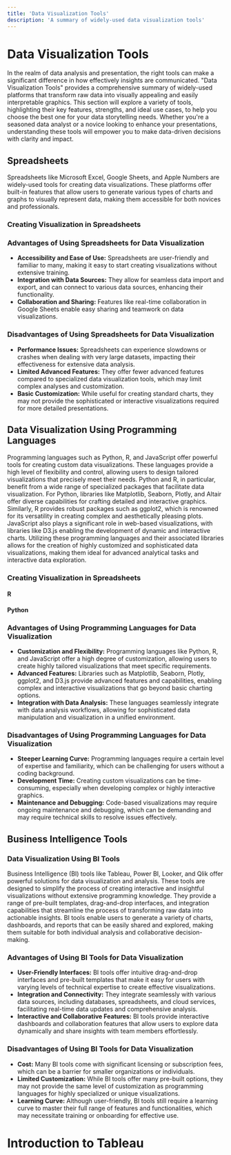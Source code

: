 ```yaml
---
title: 'Data Visualization Tools'
description: 'A summary of widely-used data visualization tools'
---
```


# Data Visualization Tools

In the realm of data analysis and presentation, the right tools can make a significant difference in how effectively insights are communicated. 
"Data Visualization Tools" provides a comprehensive summary of widely-used platforms that transform raw data into visually appealing and easily interpretable graphics. 
This section will explore a variety of tools, highlighting their key features, strengths, and ideal use cases, to help you choose the best one for your data storytelling needs. 
Whether you're a seasoned data analyst or a novice looking to enhance your presentations, understanding these tools will empower you to make data-driven decisions with clarity and impact.

## Spreadsheets

Spreadsheets like Microsoft Excel, Google Sheets, and Apple Numbers are widely-used tools for creating data visualizations. 
These platforms offer built-in features that allow users to generate various types of charts and graphs to visually represent data, making them accessible for both novices and professionals.

### Creating Visualization in Spreadsheets

### Advantages of Using Spreadsheets for Data Visualization

- **Accessibility and Ease of Use:** Spreadsheets are user-friendly and familiar to many, making it easy to start creating visualizations without extensive training.
- **Integration with Data Sources:** They allow for seamless data import and export, and can connect to various data sources, enhancing their functionality.
- **Collaboration and Sharing:** Features like real-time collaboration in Google Sheets enable easy sharing and teamwork on data visualizations.

### Disadvantages of Using Spreadsheets for Data Visualization

- **Performance Issues:** Spreadsheets can experience slowdowns or crashes when dealing with very large datasets, impacting their effectiveness for extensive data analysis.
- **Limited Advanced Features:** They offer fewer advanced features compared to specialized data visualization tools, which may limit complex analyses and customization.
- **Basic Customization:** While useful for creating standard charts, they may not provide the sophisticated or interactive visualizations required for more detailed presentations.

## Data Visualization Using Programming Languages

Programming languages such as Python, R, and JavaScript offer powerful tools for creating custom data visualizations. 
These languages provide a high level of flexibility and control, allowing users to design tailored visualizations that precisely meet their needs. 
Python and R, in particular, benefit from a wide range of specialized packages that facilitate data visualization. 
For Python, libraries like Matplotlib, Seaborn, Plotly, and Altair offer diverse capabilities for crafting detailed and interactive graphics.
Similarly, R provides robust packages such as ggplot2, which is renowned for its versatility in creating complex and aesthetically pleasing plots. 
JavaScript also plays a significant role in web-based visualizations, with libraries like D3.js enabling the development of dynamic and interactive charts. 
Utilizing these programming languages and their associated libraries allows for the creation of highly customized and sophisticated data visualizations, making them ideal for advanced analytical tasks and interactive data exploration.

### Creating Visualization in Spreadsheets
#### R
#### Python
### Advantages of Using Programming Languages for Data Visualization

- **Customization and Flexibility:** Programming languages like Python, R, and JavaScript offer a high degree of customization, allowing users to create highly tailored visualizations that meet specific requirements.
- **Advanced Features:** Libraries such as Matplotlib, Seaborn, Plotly, ggplot2, and D3.js provide advanced features and capabilities, enabling complex and interactive visualizations that go beyond basic charting options.
- **Integration with Data Analysis:** These languages seamlessly integrate with data analysis workflows, allowing for sophisticated data manipulation and visualization in a unified environment.

### Disadvantages of Using Programming Languages for Data Visualization

- **Steeper Learning Curve:** Programming languages require a certain level of expertise and familiarity, which can be challenging for users without a coding background.
- **Development Time:** Creating custom visualizations can be time-consuming, especially when developing complex or highly interactive graphics.
- **Maintenance and Debugging:** Code-based visualizations may require ongoing maintenance and debugging, which can be demanding and may require technical skills to resolve issues effectively.

## Business Intelligence Tools
### Data Visualization Using BI Tools

Business Intelligence (BI) tools like Tableau, Power BI, Looker, and Qlik offer powerful solutions for data visualization and analysis. 
These tools are designed to simplify the process of creating interactive and insightful visualizations without extensive programming knowledge. 
They provide a range of pre-built templates, drag-and-drop interfaces, and integration capabilities that streamline the process of transforming raw data into actionable insights. BI tools enable users to generate a variety of charts, dashboards, and reports that can be easily shared and explored, making them suitable for both individual analysis and collaborative decision-making.

### Advantages of Using BI Tools for Data Visualization
- **User-Friendly Interfaces:** BI tools offer intuitive drag-and-drop interfaces and pre-built templates that make it easy for users with varying levels of technical expertise to create effective visualizations.
- **Integration and Connectivity:** They integrate seamlessly with various data sources, including databases, spreadsheets, and cloud services, facilitating real-time data updates and comprehensive analysis.
- **Interactive and Collaborative Features:** BI tools provide interactive dashboards and collaboration features that allow users to explore data dynamically and share insights with team members effortlessly.

### Disadvantages of Using BI Tools for Data Visualization
- **Cost:** Many BI tools come with significant licensing or subscription fees, which can be a barrier for smaller organizations or individuals.
- **Limited Customization:** While BI tools offer many pre-built options, they may not provide the same level of customization as programming languages for highly specialized or unique visualizations.
- **Learning Curve:** Although user-friendly, BI tools still require a learning curve to master their full range of features and functionalities, which may necessitate training or onboarding for effective use.

# Introduction to Tableau